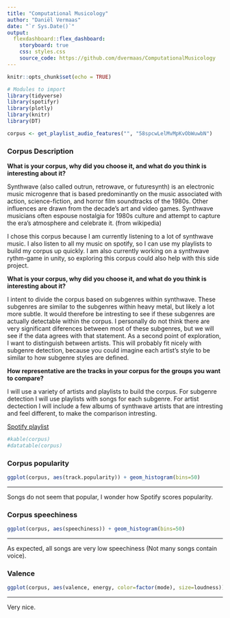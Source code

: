 ```yaml
---
title: "Computational Musicology"
author: "Daniël Vermaas"
date: "`r Sys.Date()`"
output: 
  flexdashboard::flex_dashboard:
    storyboard: true
    css: styles.css
    source_code: https://github.com/dvermaas/ComputationalMusicology
---
```


```r
knitr::opts_chunk$set(echo = TRUE)
```

```r
# Modules to import
library(tidyverse)
library(spotifyr)
library(plotly)
library(knitr)
library(DT)
```

```r
corpus <- get_playlist_audio_features("", "58spcwLelMvMpKvObWuwbN")
```

### Corpus Description

**What is your corpus, why did you choose it, and what do you think is interesting about it?**

Synthwave (also called outrun, retrowave, or futuresynth) is an electronic music microgenre that is based predominantly on the music associated with action, science-fiction, and horror film soundtracks of the 1980s. Other influences are drawn from the decade's art and video games. Synthwave musicians often espouse nostalgia for 1980s culture and attempt to capture the era's atmosphere and celebrate it. (from wikipedia)

I chose this corpus because I am currently listening to a lot of synthwave music. I also listen to all my music on spotify, so I can use my playlists to build my corpus up quickly. I am also currently working on a synthwave rythm-game in unity, so exploring this corpus could also help with this side project.

**What is your corpus, why did you choose it, and what do you think is interesting about it?**

I intent to divide the corpus based on subgenres within synthwave. These subgenres are similar to the subgenres within heavy metal, but likely a lot more subtle. It would therefore be intresting to see if these subgenres are actually detectable within the corpus. I personally do not think there are very significant diferences between most of these subgenres, but we will see if the data agrees with that statement. As a second point of exploration, I want to distinguish between artists. This will probably fit nicely with subgenre detection, because you could imagine each artist's style to be similar to how subgenre styles are defined.

**How representative are the tracks in your corpus for the groups you want to compare?**

I will use a variety of artists and playlists to build the corpus. For subgenre detection I will use playlists with songs for each subgenre. For artist dectection I will include a few albums of synthwave artists that are intresting and feel different, to make the comparison intresting.

[Spotify playlist](https://open.spotify.com/playlist/58spcwLelMvMpKvObWuwbN?si=29590a961a3f4322)



```r
#kable(corpus)
#datatable(corpus)
```

### Corpus popularity

```r
ggplot(corpus, aes(track.popularity)) + geom_histogram(bins=50)
```

***
Songs do not seem that popular, I wonder how Spotify scores popularity.

### Corpus speechiness

```r
ggplot(corpus, aes(speechiness)) + geom_histogram(bins=50)
```

***

As expected, all songs are very low speechiness (Not many songs contain voice).

### Valence

```r
ggplot(corpus, aes(valence, energy, color=factor(mode), size=loudness)) + geom_point() + scale_fill_discrete(labels = c("Minor", "Major"))
```

***
Very nice.